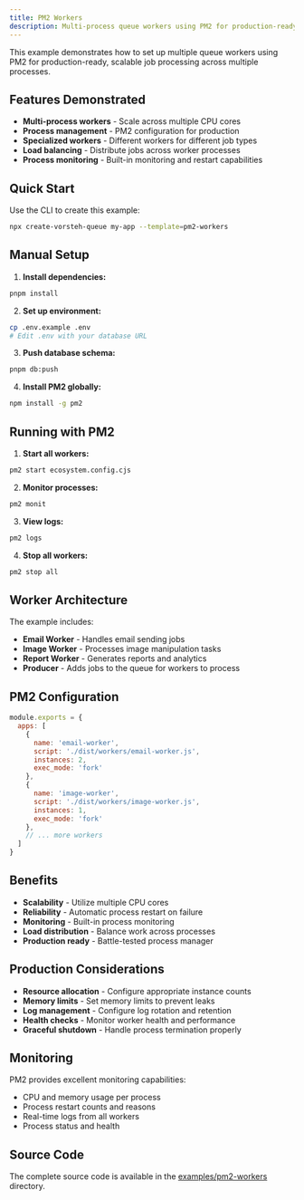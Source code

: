 ```yaml
---
title: PM2 Workers
description: Multi-process queue workers using PM2 for production-ready scalable job processing.
---
```


This example demonstrates how to set up multiple queue workers using PM2 for production-ready, scalable job processing across multiple processes.

## Features Demonstrated

- **Multi-process workers** - Scale across multiple CPU cores
- **Process management** - PM2 configuration for production
- **Specialized workers** - Different workers for different job types
- **Load balancing** - Distribute jobs across worker processes
- **Process monitoring** - Built-in monitoring and restart capabilities

## Quick Start

Use the CLI to create this example:

```bash
npx create-vorsteh-queue my-app --template=pm2-workers
```

## Manual Setup

1. **Install dependencies:**
```bash
pnpm install
```

2. **Set up environment:**
```bash
cp .env.example .env
# Edit .env with your database URL
```

3. **Push database schema:**
```bash
pnpm db:push
```

4. **Install PM2 globally:**
```bash
npm install -g pm2
```

## Running with PM2

1. **Start all workers:**
```bash
pm2 start ecosystem.config.cjs
```

2. **Monitor processes:**
```bash
pm2 monit
```

3. **View logs:**
```bash
pm2 logs
```

4. **Stop all workers:**
```bash
pm2 stop all
```

## Worker Architecture

The example includes:

- **Email Worker** - Handles email sending jobs
- **Image Worker** - Processes image manipulation tasks
- **Report Worker** - Generates reports and analytics
- **Producer** - Adds jobs to the queue for workers to process

## PM2 Configuration

```javascript
module.exports = {
  apps: [
    {
      name: 'email-worker',
      script: './dist/workers/email-worker.js',
      instances: 2,
      exec_mode: 'fork'
    },
    {
      name: 'image-worker',
      script: './dist/workers/image-worker.js',
      instances: 1,
      exec_mode: 'fork'
    },
    // ... more workers
  ]
}
```

## Benefits

- **Scalability** - Utilize multiple CPU cores
- **Reliability** - Automatic process restart on failure
- **Monitoring** - Built-in process monitoring
- **Load distribution** - Balance work across processes
- **Production ready** - Battle-tested process manager

## Production Considerations

- **Resource allocation** - Configure appropriate instance counts
- **Memory limits** - Set memory limits to prevent leaks
- **Log management** - Configure log rotation and retention
- **Health checks** - Monitor worker health and performance
- **Graceful shutdown** - Handle process termination properly

## Monitoring

PM2 provides excellent monitoring capabilities:
- CPU and memory usage per process
- Process restart counts and reasons
- Real-time logs from all workers
- Process status and health

## Source Code

The complete source code is available in the [examples/pm2-workers](https://github.com/noxify/vorsteh-queue/tree/main/examples/pm2-workers) directory.